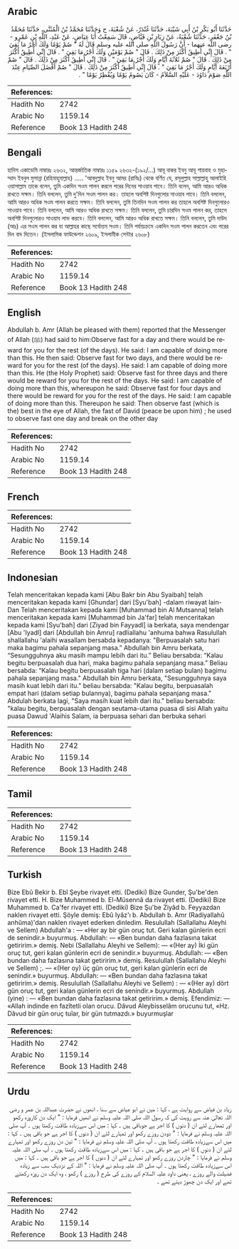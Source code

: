 ## Arabic


<div dir="rtl" lang="ar" style={{fontSize:'larger',backgroundColor:'#f8f9fa',padding:20}}>
حَدَّثَنَا أَبُو بَكْرِ بْنُ أَبِي شَيْبَةَ، حَدَّثَنَا غُنْدَرٌ، عَنْ شُعْبَةَ، ح وَحَدَّثَنَا مُحَمَّدُ بْنُ الْمُثَنَّى، حَدَّثَنَا مُحَمَّدُ بْنُ جَعْفَرٍ، حَدَّثَنَا شُعْبَةُ، عَنْ زِيَادِ بْنِ فَيَّاضٍ، قَالَ سَمِعْتُ أَبَا عِيَاضٍ، عَنْ عَبْدِ، اللَّهِ بْنِ عَمْرٍو - رضى الله عنهما - أَنَّ رَسُولَ اللَّهِ صلى الله عليه وسلم قَالَ لَهُ ‏"‏ صُمْ يَوْمًا وَلَكَ أَجْرُ مَا بَقِيَ ‏"‏ ‏.‏ قَالَ إِنِّي أُطِيقُ أَكْثَرَ مِنْ ذَلِكَ ‏.‏ قَالَ ‏"‏ صُمْ يَوْمَيْنِ وَلَكَ أَجْرُ مَا بَقِيَ ‏"‏ ‏.‏ قَالَ إِنِّي أُطِيقُ أَكْثَرَ مِنْ ذَلِكَ ‏.‏ قَالَ ‏"‏ صُمْ ثَلاَثَةَ أَيَّامٍ وَلَكَ أَجْرُ مَا بَقِيَ ‏"‏ ‏.‏ قَالَ إِنِّي أُطِيقُ أَكْثَرَ مِنْ ذَلِكَ ‏.‏ قَالَ ‏"‏ صُمْ أَرْبَعَةَ أَيَّامٍ وَلَكَ أَجْرُ مَا بَقِيَ ‏"‏ ‏.‏ قَالَ إِنِّي أُطِيقُ أَكْثَرَ مِنْ ذَلِكَ ‏.‏ قَالَ ‏"‏ صُمْ أَفْضَلَ الصِّيَامِ عِنْدَ اللَّهِ صَوْمَ دَاوُدَ - عَلَيْهِ السَّلاَمُ - كَانَ يَصُومُ يَوْمًا وَيُفْطِرُ يَوْمًا ‏"‏ ‏.‏
</div>
<div style={{backgroundColor:'#f8f9fa',padding:20, marginBottom: 10}}><table> <thead> <tr> <th>References:</th> <th></th> </tr> </thead> <tbody><tr><td>Hadith No</td><td>2742</td></tr><tr><td>Arabic No</td><td>1159.14</td></tr><tr><td>Reference</td><td>Book 13 Hadith 248</td></tr></tbody></table></div>

## Bengali


<div dir="ltr" lang="bn" style={{fontSize:'larger',backgroundColor:'#f8f9fa',padding:20}}>
হাদিস একাডেমি নাম্বারঃ ২৬৩২, আন্তর্জাতিক নাম্বারঃ ১১৫৯ ২৬৩২-(১৯২/...) আবূ বাকর ইবনু আবূ শায়বাহ ও মুহাম্মাদ ইবনুল মুসান্না (রহিমাহুমাল্লাহ) ..... 'আবদুল্লাহ ইবনু আমর (রাযিঃ) থেকে বর্ণিত যে, রসূলুল্লাহ সাল্লাল্লাহু আলাইহি ওয়াসাল্লাম তাকে বলেন, তুমি একদিন সওম পালন করলে পরের দিনের সাওয়াব পাবে। তিনি বলেন, আমি আরও অধিক রাখতে সক্ষম। তিনি বললেন, তুমি দু'দিন সওম পালন কর। তাহলে অবশিষ্ট দিনগুলোর সাওয়াব পাবে। তিনি বললেন, আমি আরও অধিক সওম পালন করতে সক্ষম। তিনি বললেন, তুমি তিনদিন সওম পালন কর তাহলে অবশিষ্ট দিনগুলোরও সাওয়াব পাবে। তিনি বললেন, আমি আরও অধিক রাখতে সক্ষম। তিনি বললেন, তুমি চারদিন সওম পালন কর, তাহলে অবশিষ্ট দিনগুলোরও সাওয়াব লাভ করবে। তিনি বললেন, আমি আরও অধিক রাখতে সক্ষম। তিনি বললেন, তুমি দাউদ (আঃ) এর সওম পালন কর যা আল্লাহর কাছে সর্বোত্তম সওম। তিনি পর্যায়ক্রমে একদিন সওম পালন করতেন এবং পরের দিন বাদ দিতেন। (ইসলামিক ফাউন্ডেশন ২৬০৯, ইসলামীক সেন্টার ২৬০৮)
</div>
<div style={{backgroundColor:'#f8f9fa',padding:20, marginBottom: 10}}><table> <thead> <tr> <th>References:</th> <th></th> </tr> </thead> <tbody><tr><td>Hadith No</td><td>2742</td></tr><tr><td>Arabic No</td><td>1159.14</td></tr><tr><td>Reference</td><td>Book 13 Hadith 248</td></tr></tbody></table></div>

## English


<div dir="ltr" lang="en" style={{fontSize:'larger',backgroundColor:'#f8f9fa',padding:20}}>
Abdullah b. Amr (Allah be pleased with them) reported that the Messenger of Allah (ﷺ) had said to him:Observe fast for a day and there would be reward for you for the rest (of the days). He said: I am capable of doing more than this. He then said: Observe fast for two days, and there would be reward for you for the rest (of the days). He said: I am capable of doing more than this. He (the Holy Prophet) said: Observe fast for three days and there would be reward for you for the rest of the days. He said: I am capable of doing more than this, whereupon he said: Observe fast for four days and there would be reward for you for the rest of the days. He said: I am capable of doing more than this. Thereupon he said: Then observe fast (which is the) best in the eye of Allah, the fast of David (peace be upon him) ; he used to observe fast one day and break on the other day
</div>
<div style={{backgroundColor:'#f8f9fa',padding:20, marginBottom: 10}}><table> <thead> <tr> <th>References:</th> <th></th> </tr> </thead> <tbody><tr><td>Hadith No</td><td>2742</td></tr><tr><td>Arabic No</td><td>1159.14</td></tr><tr><td>Reference</td><td>Book 13 Hadith 248</td></tr></tbody></table></div>

## French


<div dir="ltr" lang="fr" style={{fontSize:'larger',backgroundColor:'#f8f9fa',padding:20}}>

</div>
<div style={{backgroundColor:'#f8f9fa',padding:20, marginBottom: 10}}><table> <thead> <tr> <th>References:</th> <th></th> </tr> </thead> <tbody><tr><td>Hadith No</td><td>2742</td></tr><tr><td>Arabic No</td><td>1159.14</td></tr><tr><td>Reference</td><td>Book 13 Hadith 248</td></tr></tbody></table></div>

## Indonesian


<div dir="ltr" lang="id" style={{fontSize:'larger',backgroundColor:'#f8f9fa',padding:20}}>
Telah menceritakan kepada kami [Abu Bakr bin Abu Syaibah] telah menceritakan kepada kami [Ghundar] dari [Syu'bah] -dalam riwayat lain- Dan Telah menceritakan kepada kami [Muhammad bin Al Mutsanna] telah menceritakan kepada kami [Muhammad bin Ja'far] telah menceritakan kepada kami [Syu'bah] dari [Ziyad bin Fayyadl] ia berkata, saya mendengar [Abu 'Iyadl] dari [Abdullah bin Amru] radliallahu 'anhuma bahwa Rasulullah shallallahu 'alaihi wasallam bersabda kepadanya: "Berpuasalah satu hari maka bagimu pahala sepanjang masa.” Abdullah bin Amru berkata, “Sesungguhnya aku masih mampu lebih dari itu.” Beliau bersabda: “Kalau begitu berpuasalah dua hari, maka bagimu pahala sepanjang masa.” Beliau bersabda: “Kalau begitu berpuasalah tiga hari (dalam setiap bulan) bagimu pahala sepanjang masa." Abdullah bin Amru berkata, "Sesungguhnya saya masih kuat lebih dari itu." beliau bersabda: "Kalau begitu, berpuasalah empat hari (dalam setiap bulannya), bagimu pahala sepanjang masa." Abdulah berkata lagi, "Saya masih kuat lebih dari itu." beliau bersabda: "kalau begitu, berpuasalah dengan seutama-utama puasa di sisi Allah yaitu puasa Dawud 'Alaihis Salam, ia berpuasa sehari dan berbuka sehari
</div>
<div style={{backgroundColor:'#f8f9fa',padding:20, marginBottom: 10}}><table> <thead> <tr> <th>References:</th> <th></th> </tr> </thead> <tbody><tr><td>Hadith No</td><td>2742</td></tr><tr><td>Arabic No</td><td>1159.14</td></tr><tr><td>Reference</td><td>Book 13 Hadith 248</td></tr></tbody></table></div>

## Tamil


<div dir="ltr" lang="ta" style={{fontSize:'larger',backgroundColor:'#f8f9fa',padding:20}}>

</div>
<div style={{backgroundColor:'#f8f9fa',padding:20, marginBottom: 10}}><table> <thead> <tr> <th>References:</th> <th></th> </tr> </thead> <tbody><tr><td>Hadith No</td><td>2742</td></tr><tr><td>Arabic No</td><td>1159.14</td></tr><tr><td>Reference</td><td>Book 13 Hadith 248</td></tr></tbody></table></div>

## Turkish


<div dir="ltr" lang="tr" style={{fontSize:'larger',backgroundColor:'#f8f9fa',padding:20}}>
Bize Ebû Bekir b. Ebî Şeybe rivayet etti. (Dediki) Bize Gunder, Şu'be'den rivayet etti. H. Bize Muhammed b. El-Müsennâ da rivayet etti. (Dediki) Bize Muhammed b. Ca'fer rivayet etti. (Dediki) Bize Şu'be Ziyâd b. Feyyazdan naklen rivayet etti. Şöyle demiş: Ebû Iyâz'ı b. Abdullah b. Amr (Radiyallahû anhûma)'dan naklen rivayet ederken dinledim. Resulullah (Sallallahu Aleyhi ve Sellem) Abdullah'a : — «Her ay bir gün oruç tut. Geri kalan günlerin ecri de senindir.» buyurmuş. Abdullah: — «Ben bundan daha fazlasına takat getiririm.» demiş. Nebi (Sallallahu Aleyhi ve Sellem): — «(Her ay) İki gün oruç tut, geri kalan günlerin ecri de senindir.» buyurmuş. Abdullah: — «Ben bundan daha fazlasına takat getiririm.» demiş. Resulullah (Sallallahu Aleyhi ve Sellem) ;. — «(Her oy) üç gün oruç tut, geri kalan günlerin ecri de senindir.» buyurmuş. Abdullah: — «Ben bundan daha fazlasına takat getiririm.» demiş. Resulullah (Sallallahu Aleyhi ve Sellem) : — «(Her ay) dört gün oruç tut, geri kalan günlerin ecri de senindir.» buyurmuş. Abdullah (yine) : — «Ben bundan daha fazlasına takat getiririm.» demiş. Efendimiz: — «Allah indinde en fazîtetli olan orucu. Dâvud Aleybisselâm orucunu tut, «Hz. Dâvud bir gün oruç tuîar, bir gün tutmazdı.» buyurmuşlar
</div>
<div style={{backgroundColor:'#f8f9fa',padding:20, marginBottom: 10}}><table> <thead> <tr> <th>References:</th> <th></th> </tr> </thead> <tbody><tr><td>Hadith No</td><td>2742</td></tr><tr><td>Arabic No</td><td>1159.14</td></tr><tr><td>Reference</td><td>Book 13 Hadith 248</td></tr></tbody></table></div>

## Urdu


<div dir="rtl" lang="ur" style={{fontSize:'larger',backgroundColor:'#f8f9fa',padding:20}}>
زیاد بن فیاض سے روایت ہے ، کہا : میں نے ابو عیاض سے سنا ، انھوں نے حضرت عبداللہ بن عمر و رضی اللہ تعالیٰ عنہ سے رویت کی کہ رسول اللہ صلی اللہ علیہ وسلم نے انھیں فرمایا : " ایک دن کاروزہ رکھو اور تمھارے لئے ان ( دنوں ) کا اجر ہے جوباقی ہیں ۔ کہا : میں اس سےزیادہ طاقت رکھتا ہوں ۔ آپ صلی اللہ علیہ وسلم نے فرمایا : " دودن روزے رکھو اور تمہارے لئے ان ( دنوں ) کا اجر ہے جو باقی ہیں ۔ کہا : میں اس سےزیادہ طاقت رکھتا ہوں ۔ آپ صلی اللہ علیہ وسلم نے فرمایا : " تین دن روزے رکھو اور تمہارے لئے ان ( دنوں ) کا اجر ہے جو باقی ہیں ۔ کہا : میں اس سےزیادہ طاقت رکھتا ہوں ۔ آپ صلی اللہ علیہ وسلم نے فرمایا : " چاردن روزے رکھو اور تمہارے لئے ان ( دنوں ) کا اجر ہے جو باقی ہیں ۔ کہا : میں اس سےزیادہ طاقت رکھتا ہوں ۔ آپ صلی اللہ علیہ وسلم نے فرمایا : " اللہ کے نزدیک سب سے زیادہ فضیلت والے روزے ، یعنی داود علیہ السلام کے روزے کی طرح ( روزے ) رکھو ، وہ ایک دن روزہ رکھتے تھے اور ایک دن چھوڑ دیتے تھے ۔
</div>
<div style={{backgroundColor:'#f8f9fa',padding:20, marginBottom: 10}}><table> <thead> <tr> <th>References:</th> <th></th> </tr> </thead> <tbody><tr><td>Hadith No</td><td>2742</td></tr><tr><td>Arabic No</td><td>1159.14</td></tr><tr><td>Reference</td><td>Book 13 Hadith 248</td></tr></tbody></table></div>
